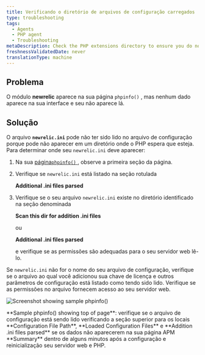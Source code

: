 ```yaml
---
title: Verificando o diretório de arquivos de configuração carregados
type: troubleshooting
tags:
  - Agents
  - PHP agent
  - Troubleshooting
metaDescription: Check the PHP extensions directory to ensure you do not have a non-standard installation for the New Relic PHP agent.
freshnessValidatedDate: never
translationType: machine
---
```



## Problema

O módulo <DoNotTranslate>**newrelic**</DoNotTranslate> aparece na sua página `phpinfo()` , mas nenhum dado aparece na sua interface e seu <InlinePopover type="licenseKey"/>não aparece lá.

## Solução

O arquivo <DoNotTranslate>**`newrelic.ini`**</DoNotTranslate> pode não ter sido lido no arquivo de configuração porque pode não aparecer em um diretório onde o PHP espera que esteja. Para determinar onde seu `newrelic.ini` deve aparecer:

1. Na sua [página`phpinfo()` ](/docs/php/php-kb-103), observe a primeira seção da página.

2. Verifique se `newrelic.ini` está listado na seção rotulada

   <DoNotTranslate>**Additional .ini files parsed**</DoNotTranslate>

3. Verifique se o seu arquivo `newrelic.ini` existe no diretório identificado na seção denominada

   <DoNotTranslate>**Scan this dir for addition .ini files**</DoNotTranslate>

   ou

   <DoNotTranslate>**Additional .ini files parsed**</DoNotTranslate>

   e verifique se as permissões são adequadas para o seu servidor web lê-lo.

Se `newrelic.ini` não for o nome do seu arquivo de configuração, verifique se o arquivo ao qual você adicionou sua chave de licença e outros parâmetros de configuração está listado como tendo sido lido. Verifique se as permissões no arquivo fornecem acesso ao seu servidor web.

<img
  title="doc_example_phpinfo_top_0.png"
  alt="Screenshot showing sample phpinfo()"
  src={apmPhpInfo}
/>

<figcaption>
  <DoNotTranslate>**Sample phpinfo() showing top of page**</DoNotTranslate>: verifique se o arquivo de configuração está sendo lido verificando a seção superior para os locais <DoNotTranslate>**Configuration File Path**</DoNotTranslate>, <DoNotTranslate>**Loaded Configuration Files**</DoNotTranslate> e <DoNotTranslate>**Addition .ini files parsed**</DoNotTranslate> se os dados não aparecerem na sua página APM <DoNotTranslate>**Summary**</DoNotTranslate> dentro de alguns minutos após a configuração e reinicialização seu servidor web e PHP.
</figcaption>